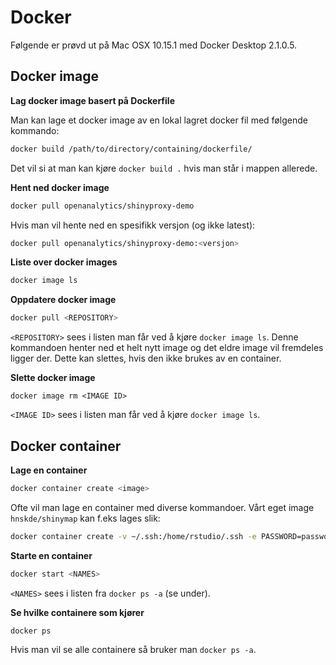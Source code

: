 # Docker

Følgende er prøvd ut på Mac OSX 10.15.1 med Docker Desktop 2.1.0.5.

## Docker image

**Lag docker image basert på Dockerfile**

Man kan lage et docker image av en lokal lagret docker fil med følgende kommando:

```bash
docker build /path/to/directory/containing/dockerfile/
```

Det vil si at man kan kjøre `docker build .` hvis man står i mappen allerede.

**Hent ned docker image**

```bash
docker pull openanalytics/shinyproxy-demo
```

Hvis man vil hente ned en spesifikk versjon (og ikke latest):

```bash
docker pull openanalytics/shinyproxy-demo:<versjon>
```

**Liste over docker images**

```bash
docker image ls
```

**Oppdatere docker image**

```bash
docker pull <REPOSITORY>
```

`<REPOSITORY>` sees i listen man får ved å kjøre `docker image ls`.
Denne kommandoen henter ned et helt nytt image og det eldre image vil fremdeles ligger der. Dette kan slettes, hvis den ikke brukes av en container.

**Slette docker image**

```
docker image rm <IMAGE ID>
```

`<IMAGE ID>` sees i listen man får ved å kjøre `docker image ls`.

## Docker container

**Lage en container**

```bash
docker container create <image>
```

Ofte vil man lage en container med diverse kommandoer. Vårt eget image `hnskde/shinymap` kan f.eks lages slik:

```bash
docker container create -v ~/.ssh:/home/rstudio/.ssh -e PASSWORD=password --name shinymap_dev -p 8787:8787 hnskde/shinymap:latest
```

**Starte en container**

```bash
docker start <NAMES>
```

`<NAMES>` sees i listen fra `docker ps -a` (se under).



**Se hvilke containere som kjører**

```bash
docker ps
```

Hvis man vil se alle containere så bruker man `docker ps -a`.



